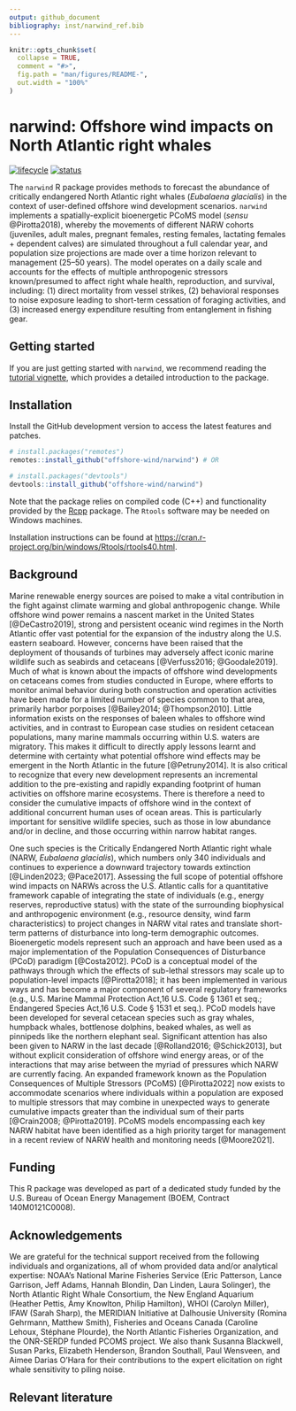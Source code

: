 ```yaml
---
output: github_document
bibliography: inst/narwind_ref.bib
---
```


<!-- README.md is generated from README.Rmd. Please edit that file -->

```r
knitr::opts_chunk$set(
  collapse = TRUE,
  comment = "#>",
  fig.path = "man/figures/README-",
  out.width = "100%"
)
```

# narwind: Offshore wind impacts on North Atlantic right whales

<!-- badges: start -->

[![lifecycle](https://img.shields.io/badge/lifecycle-maturing-blue.svg?style=flat-square)](https://www.tidyverse.org/lifecycle/#maturing) [![status](https://img.shields.io/badge/repo%20status-active-green.svg?style=flat-square)](https://www.repostatus.org/#active)

<!-- badges: end -->

The `narwind` R package provides methods to forecast the abundance of critically endangered North Atlantic right whales (*Eubalaena glacialis*) in the context of user-defined offshore wind development scenarios. `narwind` implements a spatially-explicit bioenergetic PCoMS model (*sensu* @Pirotta2018), whereby the movements of different NARW cohorts (juveniles, adult males, pregnant females, resting females, lactating females + dependent calves) are simulated throughout a full calendar year, and population size projections are made over a time horizon relevant to management (25--50 years). The model operates on a daily scale and accounts for the effects of multiple anthropogenic stressors known/presumed to affect right whale health, reproduction, and survival, including: (1) direct mortality from vessel strikes, (2) behavioral responses to noise exposure leading to short-term cessation of foraging activities, and (3) increased energy expenditure resulting from entanglement in fishing gear.

## Getting started

If you are just getting started with `narwind`, we recommend reading the [tutorial vignette](https://offshore-wind.github.io/narwind/articles/narwind.html), which provides a detailed introduction to the package.

## Installation

Install the GitHub development version to access the latest features and patches.

```r
# install.packages("remotes")
remotes::install_github("offshore-wind/narwind") # OR

# install.packages("devtools")
devtools::install_github("offshore-wind/narwind")
```

Note that the package relies on compiled code (C++) and functionality provided by the [Rcpp](https://cran.r-project.org/web/packages/Rcpp/index.html) package. The `Rtools` software may be needed on Windows machines.

Installation instructions can be found at <https://cran.r-project.org/bin/windows/Rtools/rtools40.html>.

## Background

Marine renewable energy sources are poised to make a vital contribution in the fight against climate warming and global anthropogenic change. While offshore wind power remains a nascent market in the United States [@DeCastro2019], strong and persistent oceanic wind regimes in the North Atlantic offer vast potential for the expansion of the industry along the U.S. eastern seaboard. However, concerns have been raised that the deployment of thousands of turbines may adversely affect iconic marine wildlife such as seabirds and cetaceans [@Verfuss2016; @Goodale2019]. Much of what is known about the impacts of offshore wind developments on cetaceans comes from studies conducted in Europe, where efforts to monitor animal behavior during both construction and operation activities have been made for a limited number of species common to that area, primarily harbor porpoises [@Bailey2014; @Thompson2010]. Little information exists on the responses of baleen whales to offshore wind activities, and in contrast to European case studies on resident cetacean populations, many marine mammals occurring within U.S. waters are migratory. This makes it difficult to directly apply lessons learnt and determine with certainty what potential offshore wind effects may be emergent in the North Atlantic in the future [@Petruny2014]. It is also critical to recognize that every new development represents an incremental addition to the pre-existing and rapidly expanding footprint of human activities on offshore marine ecosystems. There is therefore a need to consider the cumulative impacts of offshore wind in the context of additional concurrent human uses of ocean areas. This is particularly important for sensitive wildlife species, such as those in low abundance and/or in decline, and those occurring within narrow habitat ranges.

One such species is the Critically Endangered North Atlantic right whale (NARW, *Eubalaena glacialis*), which numbers only 340 individuals and continues to experience a downward trajectory towards extinction [@Linden2023; @Pace2017]. Assessing the full scope of potential offshore wind impacts on NARWs across the U.S. Atlantic calls for a quantitative framework capable of integrating the state of individuals (e.g., energy reserves, reproductive status) with the state of the surrounding biophysical and anthropogenic environment (e.g., resource density, wind farm characteristics) to project changes in NARW vital rates and translate short-term patterns of disturbance into long-term demographic outcomes. Bioenergetic models represent such an approach and have been used as a major implementation of the Population Consequences of Disturbance (PCoD) paradigm [@Costa2012]. PCoD is a conceptual model of the pathways through which the effects of sub-lethal stressors may scale up to population-level impacts [@Pirotta2018]; it has been implemented in various ways and has become a major component of several regulatory frameworks (e.g., U.S. Marine Mammal Protection Act,16 U.S. Code § 1361 et seq.; Endangered Species Act,16 U.S. Code § 1531 et seq.). PCoD models have been developed for several cetacean species such as gray whales, humpback whales, bottlenose dolphins, beaked whales, as well as pinnipeds like the northern elephant seal. Significant attention has also been given to NARW in the last decade [@Rolland2016; @Schick2013], but without explicit consideration of offshore wind energy areas, or of the interactions that may arise between the myriad of pressures which NARW are currently facing. An expanded framework known as the Population Consequences of Multiple Stressors (PCoMS) [@Pirotta2022] now exists to accommodate scenarios where individuals within a population are exposed to multiple stressors that may combine in unexpected ways to generate cumulative impacts greater than the individual sum of their parts [@Crain2008; @Pirotta2019]. PCoMS models encompassing each key NARW habitat have been identified as a high priority target for management in a recent review of NARW health and monitoring needs [@Moore2021].

## Funding

This R package was developed as part of a dedicated study funded by the U.S. Bureau of Ocean Energy Management (BOEM, Contract 140M0121C0008).

## Acknowledgements

We are grateful for the technical support received from the following individuals and organizations, all of whom provided data and/or analytical expertise: NOAA's National Marine Fisheries Service (Eric Patterson, Lance Garrison, Jeff Adams, Hannah Blondin, Dan Linden, Laura Solinger), the North Atlantic Right Whale Consortium, the New England Aquarium (Heather Pettis, Amy Knowlton, Philip Hamilton), WHOI (Carolyn Miller), IFAW (Sarah Sharp), the MERIDIAN Initiative at Dalhousie University (Romina Gehrmann, Matthew Smith), Fisheries and Oceans Canada (Caroline Lehoux, Stéphane Plourde), the North Atlantic Fisheries Organization, and the ONR-SERDP funded PCOMS project. We also thank Susanna Blackwell, Susan Parks, Elizabeth Henderson, Brandon Southall, Paul Wensveen, and Aimee Darias O'Hara for their contributions to the expert elicitation on right whale sensitivity to piling noise.

## Relevant literature
